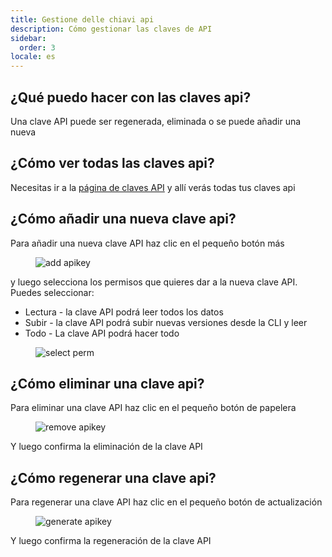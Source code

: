 ```yaml
---
title: Gestione delle chiavi api
description: Cómo gestionar las claves de API
sidebar:
  order: 3
locale: es
---
```


## ¿Qué puedo hacer con las claves api?

Una clave API puede ser regenerada, eliminada o se puede añadir una nueva

## ¿Cómo ver todas las claves api?

Necesitas ir a la [página de claves API](https://console.capgo.app/dashboard/apikeys/) y allí verás todas tus claves api

## ¿Cómo añadir una nueva clave api?

Para añadir una nueva clave API haz clic en el pequeño botón más

<figure><img src="/apikeys-add.webp" alt="add apikey" /><figcaption></figcaption></figure>

y luego selecciona los permisos que quieres dar a la nueva clave API. Puedes seleccionar:

 - Lectura - la clave API podrá leer todos los datos
 - Subir - la clave API podrá subir nuevas versiones desde la CLI y leer
 - Todo - La clave API podrá hacer todo

<figure><img src="/apikeys-select-perm.webp" alt="select perm" /><figcaption></figcaption></figure>

## ¿Cómo eliminar una clave api?

Para eliminar una clave API haz clic en el pequeño botón de papelera

<figure><img src="/apikeys-remove.webp" alt="remove apikey" /><figcaption></figcaption></figure>

Y luego confirma la eliminación de la clave API

## ¿Cómo regenerar una clave api?

Para regenerar una clave API haz clic en el pequeño botón de actualización

<figure><img src="/apikeys-regenerate.webp" alt="generate apikey" /><figcaption></figcaption></figure>

Y luego confirma la regeneración de la clave API
